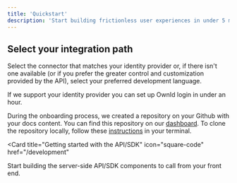 ```yaml
---
title: 'Quickstart'
description: 'Start building frictionless user experiences in under 5 minutes'
---
```


## Select your integration path

Select the connector that matches your identity provider or, if there isn't one available (or if you prefer the greater control and customization provided by the API), select your preferred development language. 

<CardGroup>

<Card title="Getting started with a Connector" icon="leaf" href="/settings/global">
  If we support your identity provider you can set up OwnId login in under an hour.


  <Accordion icon="plug" title="Select a connector
  ">
    During the onboarding process, we created a repository on your Github with
    your docs content. You can find this repository on our
    [dashboard](https://dashboard.mintlify.com). To clone the repository
    locally, follow these
    [instructions](https://docs.github.com/en/repositories/creating-and-managing-repositories/cloning-a-repository)
    in your terminal.
  </Accordion>

</Card>

<Card
  title="Getting started with the API/SDK"
  icon="square-code"
  href="/development"
>
Start building the server-side API/SDK components to call from your front end.

 <Accordion icon="" title="'Login' Workflow
  ">
   
  </Accordion>
</Card>
</CardGroup>


